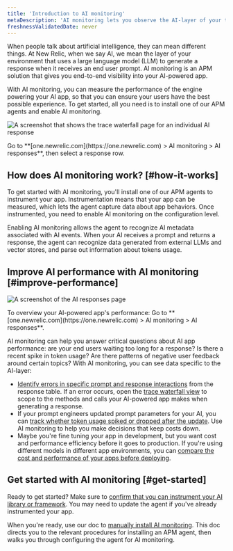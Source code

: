 ```yaml
---
title: 'Introduction to AI monitoring'
metaDescription: 'AI monitoring lets you observe the AI-layer of your tech stack, giving you a holistic overview of the health and performance of your AI-powered app.'
freshnessValidatedDate: never
---
```




When people talk about artificial intelligence, they can mean different things. At New Relic, when we say AI, we mean the layer of your environment that uses a large language model (LLM) to generate a response when it receives an end user prompt. AI monitoring is an APM solution that gives you end-to-end visibility into your AI-powered app.

With AI monitoring, you can measure the performance of the engine powering your AI app, so that you can ensure your users have the best possible experience. To get started, all you need is to install one of our APM agents and enable AI monitoring.

<img
    title="Trace waterfall for AI monitoring"
    alt="A screenshot that shows the trace waterfall page for an individual AI response"
    src={aiTraceViewIntroPage}
/>

<figcaption>
    Go to **[one.newrelic.com](https://one.newrelic.com) > AI monitoring > AI responses**, then select a response row. 
</figcaption>

## How does AI monitoring work? [#how-it-works]

To get started with AI monitoring, you'll install one of our APM agents to instrument your app. Instrumentation means that your app can be measured, which lets the agent capture data about app behaviors. Once instrumented, you need to enable AI monitoring on the configuration level. 

Enabling AI monitoring allows the agent to recognize AI metadata associated with AI events. When your AI receives a prompt and returns a response, the agent can recognize data generated from external LLMs and vector stores, and parse out information about tokens usage. 

## Improve AI performance with AI monitoring [#improve-performance]

<img
    title="AI responses page"
    alt="A screenshot of the AI responses page"
    src={aiAIResponsesOverview}
/>

<figcaption>
    To overview your AI-powered app's performance: Go to **[one.newrelic.com](https://one.newrelic.com) > AI monitoring > AI responses**.
</figcaption>

AI monitoring can help you answer critical questions about AI app performance: are your end users waiting too long for a response? Is there a recent spike in token usage? Are there patterns of negative user feedback around certain topics? With AI monitoring, you can see data specific to the AI-layer:

* [Identify errors in specific prompt and response interactions](/docs/ai-monitoring/view-ai-data/#ai-responses) from the response table. If an error occurs, open the [trace waterfall view](/docs/ai-monitoring/view-ai-data/#ai-response-trace-view) to scope to the methods and calls your AI-powered app makes when generating a response. 
* If your prompt engineers updated prompt parameters for your AI, you can [track whether token usage spiked or dropped after the update](). Use AI monitoring to help you make decisions that keep costs down.  
* Maybe you're fine tuning your app in development, but you want cost and performance efficiency before it goes to production. If you're using different models in different app environments, you can [compare the cost and performance of your apps before deploying](/docs/ai-monitoring/view-ai-data/#model-comparison).

## Get started with AI monitoring [#get-started]

Ready to get started? Make sure to [confirm that you can instrument your AI library or framework](/docs/ai-monitoring/compatibility-requirements-ai-monitoring). You may need to update the agent if you've already instrumented your app. 

When you're ready, use our doc to [manually install AI monitoring](/docs/install/ai-monitoring). This doc directs you to the relevant procedures for installing an APM agent, then walks you through configuring the agent for AI monitoring. 